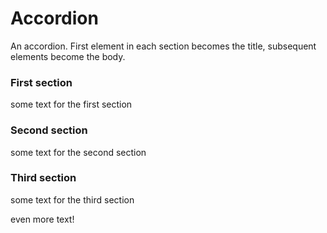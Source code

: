 
<Meta title="core|Accordion" />

# Accordion

An accordion. First element in each section becomes the title, subsequent elements become the body.

<Preview>
  <Story name="basic">
    <Accordion>
      <AccordionSection>
        <h3>First section</h3>
	<p>some text for the first section</p>
      </AccordionSection>
      <AccordionSection isExpanded>
        <h3>Second section</h3>
	<p>some text for the second section</p>
      </AccordionSection>
      <AccordionSection>
        <h3>Third section</h3>
	<p>some text for the third section</p>
	<p>even more text!</p>
      </AccordionSection>
    </Accordion>
  </Story>
</Preview>

